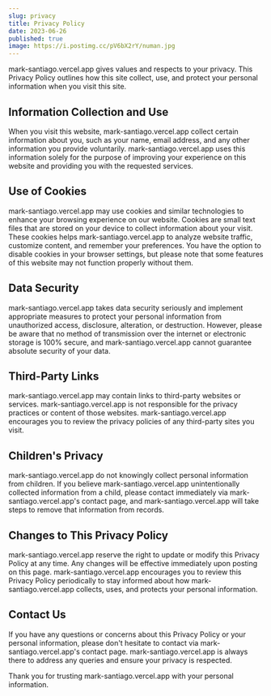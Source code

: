 ```yaml
---
slug: privacy
title: Privacy Policy
date: 2023-06-26
published: true
image: https://i.postimg.cc/pV6bX2rY/numan.jpg
---
```


mark-santiago.vercel.app gives values and respects to your privacy. This Privacy Policy outlines how this site collect, use, and protect your personal information when you visit this site.

## Information Collection and Use

When you visit this website, mark-santiago.vercel.app collect certain information about you, such as your name, email address, and any other information you provide voluntarily. mark-santiago.vercel.app uses this information solely for the purpose of improving your experience on this website and providing you with the requested services.

## Use of Cookies

mark-santiago.vercel.app may use cookies and similar technologies to enhance your browsing experience on our website. Cookies are small text files that are stored on your device to collect information about your visit. These cookies helps mark-santiago.vercel.app to analyze website traffic, customize content, and remember your preferences. You have the option to disable cookies in your browser settings, but please note that some features of this website may not function properly without them.

## Data Security

mark-santiago.vercel.app takes data security seriously and implement appropriate measures to protect your personal information from unauthorized access, disclosure, alteration, or destruction. However, please be aware that no method of transmission over the internet or electronic storage is 100% secure, and mark-santiago.vercel.app cannot guarantee absolute security of your data.

## Third-Party Links

mark-santiago.vercel.app may contain links to third-party websites or services. mark-santiago.vercel.app is not responsible for the privacy practices or content of those websites. mark-santiago.vercel.app encourages you to review the privacy policies of any third-party sites you visit.

## Children's Privacy

mark-santiago.vercel.app do not knowingly collect personal information from children. If you believe mark-santiago.vercel.app unintentionally collected information from a child, please contact immediately via mark-santiago.vercel.app's contact page, and mark-santiago.vercel.app will take steps to remove that information from records.

## Changes to This Privacy Policy

mark-santiago.vercel.app reserve the right to update or modify this Privacy Policy at any time. Any changes will be effective immediately upon posting on this page. mark-santiago.vercel.app encourages you to review this Privacy Policy periodically to stay informed about how mark-santiago.vercel.app collects, uses, and protects your personal information.

## Contact Us

If you have any questions or concerns about this Privacy Policy or your personal information, please don't hesitate to contact via mark-santiago.vercel.app's contact page. mark-santiago.vercel.app is always there to address any queries and ensure your privacy is respected.

Thank you for trusting mark-santiago.vercel.app with your personal information.
